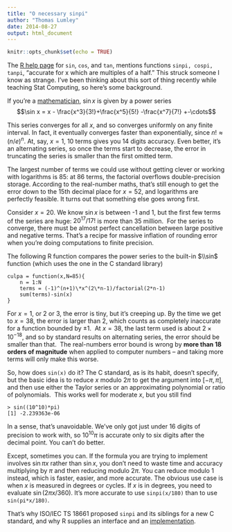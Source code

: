 ```yaml
---
title: "O necessary sinpi"
author: "Thomas Lumley"
date: 2014-08-27
output: html_document
---
```


```r
knitr::opts_chunk$set(echo = TRUE)
```
The [R help page](http://stat.ethz.ch/R-manual/R-devel/library/base/html/Trig.html) for `sin`, `cos`, and `tan`, mentions functions `sinpi, cospi, tanpi`, "accurate for x which are multiples of a half." This struck someone I know as strange. I've been thinking about this sort of thing recently while teaching Stat Computing, so here's some background.

If you're a [mathematician](http://gowers.wordpress.com/2014/03/02/how-do-the-power-series-definitions-of-sin-and-cos-relate-to-their-geometrical-interpretations/), $\sin x$ is given by a power series  
$$\sin x = x - \frac{x^3}{3!}+\frac{x^5}{5!} -\frac{x^7}{7!} +-\cdots$$

This series converges for all $x$, and so converges uniformly on any finite interval. In fact, it eventually converges faster than exponentially, since $n!\approx (n/e)^n$. At, say, $x=1$, 10 terms gives you 14 digits accuracy. Even better, it's an alternating series, so once the terms start to decrease, the error in truncating the series is smaller than the first omitted term. 

The largest number of terms we could use without getting clever or working with logarithms is 85: at 86 terms, the factorial overflows double-precision storage. According to the real-number maths, that's still enough to get the error down to the 15th decimal place for $x=52,$ and logarithms are perfectly feasible. It turns out that something else goes wrong first.

Consider $x=20$. We know $\sin x$ is between -1 and 1, but the first few terms of the series are huge: $20^{17}/17!$ is more than 35 million.  For the series to converge, there must be almost perfect cancellation between large positive and negative terms. That's a recipe for massive inflation of rounding error when you're doing computations to finite precision. 

The following R function compares the power series to the built-in $\\sin$ function (which uses the one in the C standard library)

```
culpa = function(x,N=85){
	n = 1:N
	terms = (-1)^(n+1)\*x^(2\*n-1)/factorial(2*n-1)
	sum(terms)-sin(x)
}
```

For $x=1$, or 2 or 3, the error is tiny, but it's creeping up. By the time we get to $x=38$, the error is larger than 2, which counts as completely inaccurate for a function bounded by $\pm 1.$  At $x=38$, the last term used is about $2\times 10^{-18}$, and so by standard results on alternating series, the error should be smaller than that.  The real-numbers error bound is wrong by **more than 18 orders of magnitude** when applied to computer numbers -- and taking more terms will only make this worse.

So, how does `sin(x)` do it? The C standard, as is its habit, doesn't specify, but the basic idea is to reduce $x$ modulo $2\pi$ to get the argument into $[-\pi,\pi]$, and then use either the Taylor series or an approximating polynomial or ratio of polynomials.  This works well for moderate $x$, but you still find

```
> sin((10^10)*pi)
[1] -2.239363e-06
```

In a sense, that's unavoidable. We've only got just under 16 digits of precision to work with, so $10^{10}\pi$ is accurate only to six digits after the decimal point. You can't do better.

Except, sometimes you can. If the formula you are trying to implement involves $\sin \pi x$ rather than $\sin x$, you don't need to waste time and accuracy multiplying by $\pi$ and then reducing modulo $2\pi$. You can reduce modulo 1 instead, which is faster, easier, and more accurate. The obvious use case is when $x$ is measured in degrees or cycles. If $x$ is in degrees, you need to evaluate $\sin (2\pi x/360)$. It's more accurate to use `sinpi(x/180)` than to use `sin(pi*x/180)`.

That's why ISO/IEC TS 18661 proposed `sinpi` and its siblings for a new C standard, and why R supplies an interface and an [implementation](https://svn.r-project.org/R/trunk/src/nmath/cospi.c).
